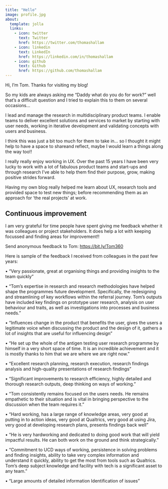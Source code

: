 ```yaml
---
title: "Hello"
image: profile.jpg
about:
  template: jolla
  links:
    - icon: twitter
      text: Twitter
      href: https://twitter.com/thomashallam
    - icon: linkedin
      text: LinkedIn
      href: https://linkedin.com/in/thomashallam
    - icon: github
      text: Github
      href: https://github.com/thomashallam
---
```



Hi, I’m Tom. Thanks for visiting my blog!
 
So my kids are always asking me “Daddy what do you do for work?” well that’s a difficult question and I tried to explain this to them on several occasions…

I lead and manage the research in multidisciplinary product teams. I enable teams to deliver excellent solutions and services to market by starting with user needs, working in iterative development and validating concepts with users and business.

I think this was just a bit too much for them to take in… so I thought it might help to have a space to shareand reflect, maybe I would learn a things along the way too!!

I really really enjoy working in UX. Over the past 15 years I have been very lucky to work with a lot of fabulous product teams and start-ups and through research I've able to help them find their purpose, grow, making positive strides forward.

Having my own blog really helped me learn about UX, research tools and provided space to test new things; before recommending them as an approach for 'the real projects' at work. 



##

## Continuous improvement

I am very grateful for time people have spent giving me feedback whether it was colleagues or project stakeholders. It does help a lot with keeping focussed and finding areas for improvement!!

Send anonymous feedback to Tom: <https://bit.ly/Tom360>

Here is sample of the feedback I received from colleagues in the past few years:

•	“Very passionate, great at organising things and providing insights to the team quickly”

•	“Tom’s expertise in research and research methodologies have helped shape the programmes future development. Specifically, the redesigning and streamlining of key workflows within the referral journey. Tom’s outputs have included key findings on prototype user research, analysis on user behaviour and traits, as well as investigations into processes and business needs.”

•	“Influences change in the product that benefits the user, gives the users a legitimate voice when discussing the product and the design of it, gathers a lot of insights that are useful for influencing design”

•	“He set up the whole of the antigen testing user research programme by himself in a very short space of time. It is an incredible achievement and it is mostly thanks to him that we are where we are right now.”

•	“Excellent research planning, research execution, research findings analysis and high-quality presentations of research findings”

•	“Significant improvements to research efficiency, highly detailed and thorough research outputs, deep thinking on ways of working.”

•	“Tom consistently remains focused on the users needs. He remains empathetic to their situation and is vital in bringing perspective to the discussion when the team requires it.”

•	“Hard working, has a large range of knowledge areas, very good at putting in to action ideas, very good at Qualtrics, very good at using Jira, very good at developing research plans, presents findings back well”

•	“He is very hardworking and dedicated to doing good work that will yield impactful results. He can both work on the ground and think strategically.”

•	“Commitment to UCD ways of working, persistence in solving problems and finding insights, ability to take very complex information and understand it quickly, ability to get the most from tools such as Qualtrics. Tom’s deep subject knowledge and facility with tech is a significant asset to any team.”

•	“Large amounts of detailed information Identification of issues”